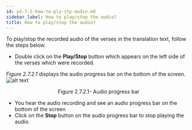 ```yaml
---
id: p2-7-2-how-to-ply-stp-audio.md
sidebar_label: How to play/stop the audio?
title: How to play/stop the audio?
---
```


To play/stop the recorded audio of the verses in the translation text, follow the steps below.

-   Double click on the **Play/Stop** button which appears on the left side of the verses which were recorded.

_Figure 2.7.2.1_ displays the audio progress bar on the bottom of the screen.
![alt text](../../../../static/AutographaLiveImages/Audio-mode/audio-progress-bar-fig-2.7.2.1.jpg 'Audio progress bar')

<div align='center' style={{ fontStyle: 'Italic' }}>Figure 2.7.2.1- Audio progress bar</div>

-   You hear the audio recording and see an audio progress bar on the bottom of the screen
-   Click on the **Stop** button on the audio progress bar to stop playing the audio.
